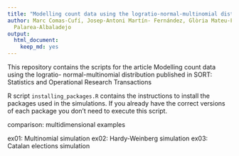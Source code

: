 ```yaml
---
title: "Modelling count data using the logratio-normal-multinomial distribution"
author: Marc Comas-Cufí, Josep-Antoni Martín- Fernández, Glòria Mateu-Figueras, Javier
  Palarea-Albaladejo
output:
  html_document:
    keep_md: yes
---
```


This repository contains the scripts for the article Modelling count data using the logratio- normal-multinomial distribution published in SORT: Statistics and Operational Research Transactions

R script `installing_packages.R` contains the instructions to install the packages used in the simulations. If you already have the correct versions of each package you don't need to execute this script.

comparison: multidimensional examples

ex01: Multinomial simulation
ex02: Hardy-Weinberg simulation
ex03: Catalan elections simulation
